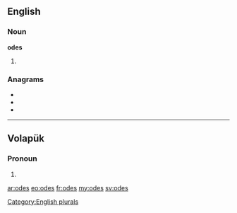 ==English==

===Noun===
'''odes'''

# {{plural of|[[ode]]}}

===Anagrams===
* {{l|en|does}}
* {{l|en|dose}}
* {{l|en|SOED}}

[[Category:English plurals]]

----

==Volapük==

===Pronoun===
{{infl|vo|pronoun form}}

# {{inflection of|od||dat|p|lang=vo}}

[[ar:odes]]
[[eo:odes]]
[[fr:odes]]
[[my:odes]]
[[sv:odes]]